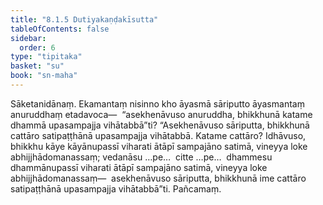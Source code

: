 ```yaml
---
title: "8.1.5 Dutiyakaṇḍakīsutta"
tableOfContents: false
sidebar:
  order: 6
type: "tipitaka"
basket: "su"
book: "sn-maha"
---
```



<DynamicBreadcrumb />

<Division number="903" book="sn-maha">

<Paragraph number="1571" book="sn-maha">
Sāketanidānaṃ. Ekamantaṃ nisinno kho āyasmā sāriputto āyasmantaṃ anuruddhaṃ etadavoca—  “asekhenāvuso anuruddha, bhikkhunā katame dhammā upasampajja vihātabbā”ti? “Asekhenāvuso sāriputta, bhikkhunā cattāro satipaṭṭhānā upasampajja vihātabbā. Katame cattāro? Idhāvuso, bhikkhu kāye kāyānupassī viharati ātāpī sampajāno satimā, vineyya loke abhijjhādomanassaṃ; vedanāsu …pe…  citte …pe…  dhammesu dhammānupassī viharati ātāpī sampajāno satimā, vineyya loke abhijjhādomanassaṃ—  asekhenāvuso sāriputta, bhikkhunā ime cattāro satipaṭṭhānā upasampajja vihātabbā”ti.

</Paragraph>
</Division>

<Paragraph number="1572" type="center" book="sn-maha">
Pañcamaṃ.
</Paragraph>